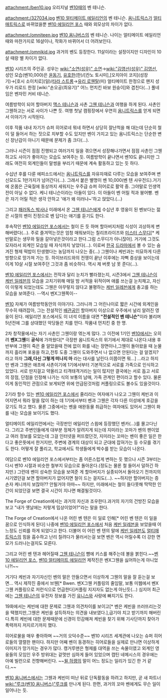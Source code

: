 attachment:/ben10.jpg
오리지널 [[벤10]]때의 벤 테니슨.

attachment:/327034.jpg
[[벤10 얼티메이트 에일리언]]의 벤 테니슨. [[옴니트릭스]]가 [[얼티매트릭스]]로 바뀌었을뿐 [[벤10 에일리언 포스]] 때와 외모상의 차이가 없다.

attachment:/omniteen.jpg
[[벤10 옴니버스]]의 벤 테니슨. 나이는 얼티메이트 에일리언 때와 마찬가지로 16살이나, 작화가 바뀌어서 더 어려보인다.

attachment:/omnikid.jpg
과거의 벤도 등장한다. 11살이라는 설정이지만 디자인이 10살 때랑 별 차이가 없다.

[[벤10]] 시리즈의 주인공. 
성우는 [[wiki:"소연(성우)" 소연]]→[[wiki:"김영선(성우)" 김영선]], 성인 모습(벤10,000)은 [[윤동기]], [[유호한]](한)/[칸노 토시미],[오치아이 코지](성장기)→[호시 소이치로](일)/[[타라 스트롱]]→[[유리 로웬탈]](미) 얼티메이트 한정으로 왠지 성우가 리로드 한정 [wiki:"손오공(최유기)" 어느 먼치킨 바보 원숭이]와 겹친다(...)
풀네임은 벤자민 커비 테니슨.

여름방학이 되어 할아버지 [[맥스 테니슨]]과 사촌 [[그웬 테니슨]]과 여행을 하게 된다. 사촌인 그웬하고는 서로 사이가 나쁜 듯. 여행 첫날 캠핑장에서 우연히 [[옴니트릭스]]를 얻게 되면서 이야기가 시작된다.

이후 작품 내내 자기가 슈퍼 히어로네 뭐네 하면서 상당히 잘난척을 해 대는데 단순히 철이 덜 들어서 하는 짓으로 치부할 수도 있지만 벤이 가지고 있는 옴니트릭스는 단순한 변신 장난감이 아니기 때문에 문제가 좀 크다(...). 

그러나 시즌이 점점 진행되고 여러가지 일을 겪으면서 성장해나가면서 점점 사촌인 그웬하고도 사이가 좋아지는 모습도 보여주는 듯. 여름방학이 끝나면서 벤10도 끝나지만 그래도 여전히 외계인들이 말썽을 부리기 때문에 계속 활동하고 있는 듯 하다.

수십년 후를 다룬 에피소드에서는 [[옴니트릭스]]를 자유자재로 다루는 모습을 보여주며 변신모드도 1만가지가 넘어간다(...). 그래서 붙은 별명이 벤 10,000(벤 텐 사우전드).거기에 온몸은 근육질에 동상까지 세워지는 우주급 슈퍼 히어로로 활약 중. 그야말로 인생역전이 아닐 수 없다. 케니 테니슨이라는 아들이 있다. 이 아들이 벤 어릴 적과 붕어빵. 벤은 자기 어릴 적은 생각 안하고 '애가 왜 이러나~'하고 앉았다.(…)

그리고 [[패러독스 박사]]나 미래에서 온 [[그웬 테니슨]]에게 수십년 후 영웅이 된 벤보다는 젊은 시절의 벤이 진정으로 벤 답다는 애기를 듣기도 한다.

후속작인 [[벤10 에일리언 포스]]에서는 철이 든 듯 하며 할아버지처럼 식성이 괴상하게 변해버렸다(...). 주로 즐겨먹는것은 엄청 매워보이는 칠리프라이즈와 [[미스터 스무디]][* 케빈말로는 생무와 밀을 갈아넣은것이라고 한다.그럼 스무디가 아니잖아].
거기에 그것도 모자라서 외계인 모습일 때 자식까지 낳았다(...). 이로써 [[한국]] [[드라마]]에서 볼 수 있는 숨겨진 형제 떡밥이 탄생했다는 농담까지 나오는 중(...) 그웬이나 케빈과는 미묘하게 다른 방향으로 망가져 가는 듯. 하이브리드와의 전쟁이 끝난 이후에는 자뻑 증상을 보이는데 이게 10살 시절 보여주던 그것과 좀 비슷하다. 역시 제 버릇 남 못 준다(...).

[[벤10 에일리언 포스]]에서는 전작과 달리 눈치가 빨라졌는지, 시즌3에서 [[그웬 테니슨]]이 [[케빈 일레븐]]의 모습을 고치기위해 매일 밤 서적을 뒤적이며 애를 쓰는걸 눈치채고, 자신이 이렇게 되었는데도 그웬은 아무렇지 않다고 불평하는 [[케빈 일레븐]]에게 충고를 하는 모습을 보여준다. --역시 벤X그웬쪽이--

[[벤10]] 자체가 여름방학동안의 이야기다. 그러니까 그 어린나이로 짧은 시간에 외계인을 무수히 때려잡아, 그는 전설적인 [[배관공]]인 할아버지 이상으로 우주에서 널리 알려진 영웅이 된다. 에일리언 포스에서도 이 녀석 이름을 대면 '''"전설적인 벤 테니슨"'''이라 불리며 5년전에 그를 상대했던 악당들은 치를 떤다. 작품내 먼치킨 중 한 명.

2차 창작물에서는 자기 사촌인 그웬이랑 엮는게 많다. 그 이전에 1기인 [[벤10]]에서는 오히려 '''벤X그웬'''이 '''공식'''에 가까웠다[* 극장판 옴니트릭스의 위기에서 제대로 나온다.내용 후반부에 그웬이 죽은 줄 알았을때 전에 없이 화를 내는 장면이나,그웬이 돌아왔을 때 눈물까지 흘리며 포옹을 하고,전투 도중 그웬이 도와주면서 나 없으면 안된다는 걸 알겠지? 라고 하자 '''그래,다신 그렇게 떠나지 마''' 라는 대사를 날린다.이쯤이면 뭐...] ...라고 하지만 벤과 그웬은 애초에 사촌이기에 1기에서부터 기본적으로 서로를 가족으로 인식하고 있었다. 서로 딴지걸고 약올리고 티격태격거리는 일이 많지만 결국에는 서로 돕고 서로의 장점, 단점을 인정해 나가는 식의 보통의 남매, 가족 관계인 편이라고 할수 있다. 물론 이게 동인적인 관점으로 보게되면 위에 언급된것처럼 커플링으로도 볼수도 있을것이다.

2기라 할수 있는 [[벤10 에일리언 포스]]에서 줄리라는 여자애가 나오고 그웬이 케빈과 이어지면서 뭐라 말을 많이 하는 데 1기에서부터 벤과 그웬은 각자 다른 이성에게 호감을 갖기도 하고 했다. 물론 그중에서는 벤을 애완동물 취급하는 여자애도 있어서 그웬이 화를 내는 모습을 보이기도 했다.

얼티메이트 에일리언에서는 극장판인 에일리언 스윔에 등장했던 벤카(...)를 몰고다닌다. 그리고 주변인들에게 대부분 정체가 알려지게 되는데 지미라는 꼬마가 벤의 팬이었고 여러 정보를 모았는데 그걸 인터넷을 퍼뜨렸던것, 지미라는 꼬마는 벤이 좋은 일은 한다고 좋은뜻에서 한거지만, 주변에 경계의 대상이 되고 군대에 잡혀가는 등 수모를 겪기도 한다. 어떻게 잘 풀리고, 학교에서도 학생들에게 박수를 받는 모습이 나온다.

여담으로 벤10 에일리언 포스에서부터는 좀 어른스럽게 변하는 듯 했으나 시즌 3부터는 다시 벤10 시절과 비슷한 철부지 모습으로 돌아온다.(정도는 물론 철 들어서 덜하긴 하지만.) 그런데 벤이 성숙한 모습을 보여준 게 할아버지가 실종되어서 돌아오기 전까지의 시기였던걸 보면 할아버지가 없어지면 철이 드는 걸지도(...). ~~하지만 할아버지는 증손자 케니까지 보잖아?? 안될거야 아마~~ 하지만, 미래에서는 철이 들다못해 딱딱한 인간이 되었던걸 보면 결국 시간이 지나면 해결될것이다.

The Forge of Creation에서는 과거의 자신과 조우한다.과거의 자기의 건방진 모습을 보고 "내가 옛날에는 저렇게 밉상이었어?"라는 말을 한다.

The Forge of Creation에서 나온 어린 벤 텐은 이 일로 인해[* 어린 벤 텐은 이 일을 꿈으로 인식하게 된다] 나중에 [[벤10 에일리언 포스]]에서 처음 [[케빈 일레븐]]을 보았을때 어느정도 신뢰를 하게 되었다고 한다. 더불어 이 어린 벤 텐의 말에 [[케빈 일레븐]]도 [[얼티매트릭스]]의 힘을 흡수하고 난리 칠려다가 물러서는걸 보면 벤은 역시 어릴수록 더 강한 면모가 드러나는걸지도 모른다.

그리고 어린 벤 텐과 헤어질때 [[그웬 테니슨]]이 뺨에 키스를 해주는데 볼을 붉힌다.~~[[벤10 에일리언 포스]], [[벤10 얼티메이트 에일리언]] 제작진은 벤X그웬을 싫어하는게 아니었나?!~~ 

거기다 케빈과 자기자신인 벤의 말은 안들으면서 이상하게 그웬의 말을 잘 듣는걸 보면… 역시 제작진 중에서 브웬[* Bwen. 벤X그웬 커플링의 줄임말, 보통 미웹에서 벤X그웬 커플링으로 저런식으로 언급한다]커플링 지지자도 없는게 아닌듯(…) 심지어 최근에는 [[그웬 테니슨]]의 유전자 정보를 가진 [[유니스]]와 사랑에 빠지기도 한다.

19화에서는 케빈에 대한 문제로 그웬과 의견차이를 보이고[* 벤은 케빈을 쓰러뜨리는것을 택했지만,그웬은 케빈을 설득하자는 의견을 내보였다.],급기야 치고 받기까지 해버린다.특히 케빈에 대한 문제때문에 신경이 민감해져 케빈을 찾기 위해 기사단까지 찾아가 폭력까지 저지르기까지 했다.

히어로물을 매우 좋아하며 ~~거의 오덕수준~~ 벤10 시리즈 세계관에 나오는 슈퍼 히어로들의 열렬한 팬이다. 하지만 어째 벤이 동경하는 히어로들을 실제로 만나면 이상하게 이미지가 망가지는 경우가 많다. 캥거루맨은 형제를 대역을 쓰는 속물이였고 외계인 영웅들의 모임인 우주 방위대는 겉멋만 심하게 들어 있었으며 캡틴 네메시스의 경우에는 아예 빌런으로 전향해버린다. ~~[[윌 허랭]]의 말이 어느 정도는 일리가 있긴 한 거 같다.~~

[[벤10 옴니버스]]에서는 그웬과 케빈이 떠난 뒤로 단독활동을 하려고 하지만, 곧 새 파트너 [[wiki:"루크(벤10 옴니버스)"루크]]를 만나게 된다. 한편, 과거의 꼬마 벤에게도 무슨 일이 일어나는 듯. 
